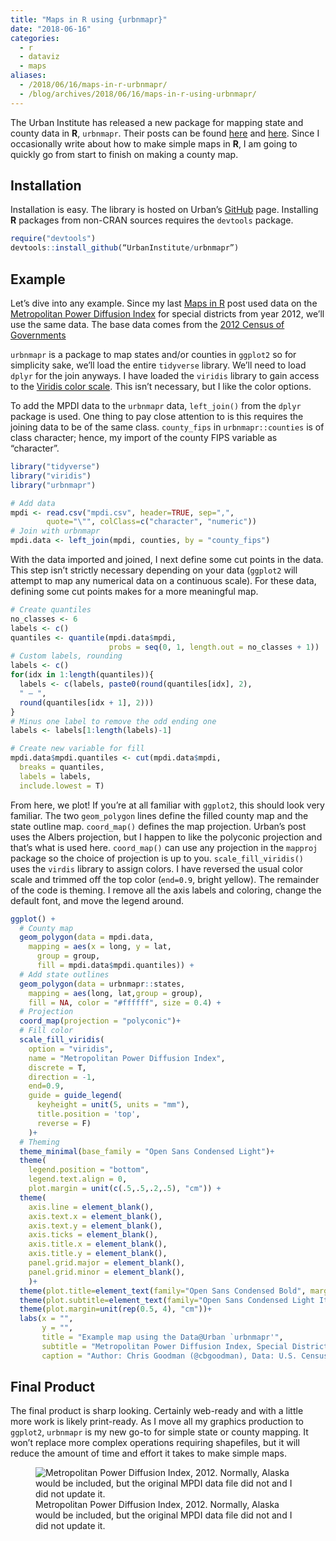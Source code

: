 ```yaml
---
title: "Maps in R using {urbnmapr}"
date: "2018-06-16"
categories:
  - r
  - dataviz
  - maps
aliases:
  - /2018/06/16/maps-in-r-urbnmapr/
  - /blog/archives/2018/06/16/maps-in-r-using-urbnmapr/
---
```


The Urban Institute has released a new package for mapping state and county data in **R**, `urbnmapr`. Their posts can be found [here](https://medium.com/@urban_institute/how-to-create-state-and-county-maps-easily-in-r-577d29300bb2) and
[here](https://ui-research.github.io/r-at-urban/mapping.html). Since I occasionally write about how to make simple maps in **R**, I am going to quickly go from start to finish on making a county map.

## Installation
Installation is easy. The library is hosted on Urban's [GitHub](https://github.com/UrbanInstitute/urbnmapr) page. Installing **R** packages from non-CRAN sources requires the `devtools` package.

```R
require("devtools")
devtools::install_github(“UrbanInstitute/urbnmapr”)
```

## Example
Let's dive into any example. Since my last [Maps in R](https://www.cgoodman.com/2017/02/14/maps-in-library%28maps%29-updated/) post used data on the [Metropolitan Power Diffusion Index](http://www.metrostudies.pitt.edu/Projects/Metropolitan-Power-Diffusion-Index) for special districts from year 2012, we'll use the same data. The base data comes from the [2012 Census of Governments](http://www.census.gov/govs/cog/)

`urbnmapr` is a package to map states and/or counties in `ggplot2` so for simplicity sake, we'll load the entire `tidyverse` library. We'll need to load `dplyr` for the join anyways. I have loaded the `viridis` library to gain access to the [Viridis color scale](https://cran.r-project.org/web/packages/viridis/vignettes/intro-to-viridis.html). This isn't necessary, but I like the color options.

To add the MPDI data to the `urbnmapr` data, `left_join()` from the `dplyr` package is used. One thing to pay close attention to is this requires the joining data to be of the same class. `county_fips` in `urbnmapr::counties` is of class character; hence, my import of the county FIPS variable as "character".

<!---required packages and data import--->
```R
library("tidyverse")
library("viridis")
library("urbnmapr")

# Add data
mpdi <- read.csv("mpdi.csv", header=TRUE, sep=",",
        quote="\"", colClass=c("character", "numeric"))
# Join with urbnmapr
mpdi.data <- left_join(mpdi, counties, by = "county_fips")
```

With the data imported and joined, I next define some cut points in the data. This step isn't strictly necessary depending on your data (`ggplot2` will attempt to map any numerical data on a continuous scale). For these data, defining some cut points makes for a more meaningful map.

<!---create quantiles--->
```R
# Create quantiles
no_classes <- 6
labels <- c()
quantiles <- quantile(mpdi.data$mpdi,
                      probs = seq(0, 1, length.out = no_classes + 1))
# Custom labels, rounding
labels <- c()
for(idx in 1:length(quantiles)){
  labels <- c(labels, paste0(round(quantiles[idx], 2),
  " – ",
  round(quantiles[idx + 1], 2)))
}
# Minus one label to remove the odd ending one
labels <- labels[1:length(labels)-1]

# Create new variable for fill
mpdi.data$mpdi.quantiles <- cut(mpdi.data$mpdi,
  breaks = quantiles,
  labels = labels,
  include.lowest = T)
```

From here, we plot! If you're at all familiar with `ggplot2`, this should look very familiar. The two `geom_polygon` lines define the filled county map and the state outline map. `coord_map()` defines the map projection. Urban's post uses the Albers projection, but I happen to like the polyconic projection and that's what is used here. `coord_map()` can use any projection in the `mapproj` package so the choice of projection is up to you. `scale_fill_viridis()` uses the `virdis` library to assign colors. I have reversed the usual color scale and trimmed off the top color (`end=0.9`, bright yellow). The remainder of the code is theming. I remove all the axis labels and coloring, change the default font, and move the legend around.  

<!---plot!--->
```R
ggplot() +
  # County map
  geom_polygon(data = mpdi.data,
    mapping = aes(x = long, y = lat,
      group = group,
      fill = mpdi.data$mpdi.quantiles)) +
  # Add state outlines
  geom_polygon(data = urbnmapr::states,
    mapping = aes(long, lat,group = group),
    fill = NA, color = "#ffffff", size = 0.4) +
  # Projection
  coord_map(projection = "polyconic")+
  # Fill color
  scale_fill_viridis(
    option = "viridis",
    name = "Metropolitan Power Diffusion Index",
    discrete = T,
    direction = -1,
    end=0.9,
    guide = guide_legend(
      keyheight = unit(5, units = "mm"),
      title.position = 'top',
      reverse = F)
    )+
  # Theming
  theme_minimal(base_family = "Open Sans Condensed Light")+
  theme(
    legend.position = "bottom",
    legend.text.align = 0,
    plot.margin = unit(c(.5,.5,.2,.5), "cm")) +
  theme(
    axis.line = element_blank(),
    axis.text.x = element_blank(),
    axis.text.y = element_blank(),
    axis.ticks = element_blank(),
    axis.title.x = element_blank(),
    axis.title.y = element_blank(),
    panel.grid.major = element_blank(),
    panel.grid.minor = element_blank(),
    )+
  theme(plot.title=element_text(family="Open Sans Condensed Bold", margin=margin(b=15)))+
  theme(plot.subtitle=element_text(family="Open Sans Condensed Light Italic"))+
  theme(plot.margin=unit(rep(0.5, 4), "cm"))+
  labs(x = "",
       y = "",
       title = "Example map using the Data@Urban `urbnmapr'",
       subtitle = "Metropolitan Power Diffusion Index, Special Districts 2012",
       caption = "Author: Chris Goodman (@cbgoodman), Data: U.S. Census Bureau Census of Governments")
```

## Final Product
The final product is sharp looking. Certainly web-ready and with a little more work is likely print-ready. As I move all my graphics production to `ggplot2`, `urbnmapr` is my new go-to for simple state or county mapping. It won't replace more complex operations requiring shapefiles, but it will reduce the amount of time and effort it takes to make simple maps.

::: {.column-page}
![Metropolitan Power Diffusion Index, 2012. Normally, Alaska would be included, but the original MPDI data file did not and I did not update it.](../../files/img/mpdi_urbnmapr.png){fig-align="center"}
:::

